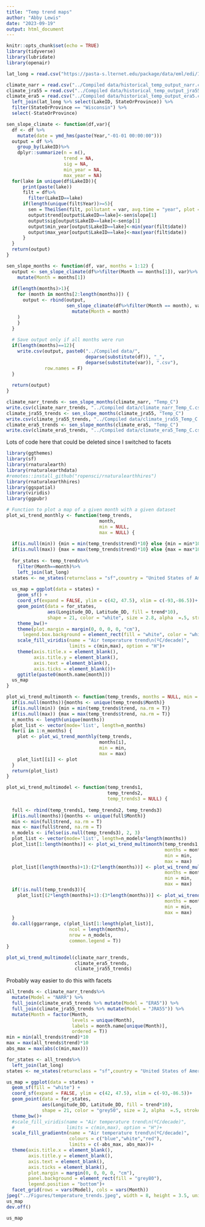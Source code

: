 ```yaml
---
title: "Temp trend maps"
author: "Abby Lewis"
date: "2023-09-19"
output: html_document
---
```


```r
knitr::opts_chunk$set(echo = TRUE)
library(tidyverse)
library(lubridate)
library(openair)
```

```r
lat_long = read.csv("https://pasta-s.lternet.edu/package/data/eml/edi/1029/9/fadd3eaa25b5fdd1fc4efba70e660579")

climate_narr = read.csv("../Compiled data/historical_temp_output_narr.csv")
climate_jra55 = read.csv("../Compiled data/historical_temp_output_jra55.csv")
climate_era5 = read.csv("../Compiled data/historical_temp_output_era5.csv") %>%
  left_join(lat_long %>% select(LakeID, StateOrProvince)) %>%
  filter(StateOrProvince == "Wisconsin") %>%
  select(-StateOrProvince)
```

```r
sen_slope_climate <- function(df,var){
  df <- df %>%
    mutate(date = ymd_hms(paste(Year,"-01-01 00:00:00")))
  output = df %>%
    group_by(LakeID)%>%
    dplyr::summarize(n = n(),
                     trend = NA,
                     sig = NA,
                     min_year = NA,
                     max_year = NA)
  for(lake in unique(df$LakeID)){
      print(paste(lake))
      filt = df%>%
        filter(LakeID==lake)
      if(length(unique(filt$Year))>=5){
        sen = TheilSen(filt, pollutant = var, avg.time = "year", plot = F, silent = T)$data$res2
        output$trend[output$LakeID==lake]<-sen$slope[1]
        output$sig[output$LakeID==lake]<-sen$p[1]
        output$min_year[output$LakeID==lake]<-min(year(filt$date))
        output$max_year[output$LakeID==lake]<-max(year(filt$date))
      }
  }
  return(output)
}

sen_slope_months <- function(df, var, months = 1:12) {
  output <- sen_slope_climate(df%>%filter(Month == months[1]), var)%>%
    mutate(Month = months[1])
  
  if(length(months)>1){
    for (month in months[2:length(months)]) {
      output <- rbind(output, 
                      sen_slope_climate(df%>%filter(Month == month), var)%>%
                        mutate(Month = month)
    )
    }
  }
  
  # Save output only if all months were run
  if(length(months)==12){
    write.csv(output, paste0("../Compiled data/", 
                             deparse(substitute(df)), "_",
                             deparse(substitute(var)), ".csv"), 
              row.names = F)
  }
  
  return(output)
}

climate_narr_trends <- sen_slope_months(climate_narr, "Temp_C")
write.csv(climate_narr_trends, "../Compiled data/climate_narr_Temp_C.csv", row.names = F)
climate_jra55_trends <- sen_slope_months(climate_jra55, "Temp_C")
write.csv(climate_jra55_trends, "../Compiled data/climate_jra55_Temp_C.csv", row.names = F)
climate_era5_trends <- sen_slope_months(climate_era5, "Temp_C")
write.csv(climate_era5_trends, "../Compiled data/climate_era5_Temp_C.csv", row.names = F)
```

Lots of code here that could be deleted since I switched to facets
```r
library(ggthemes)
library(sf)
library(rnaturalearth)
library(rnaturalearthdata)
#remotes::install_github("ropensci/rnaturalearthhires")
library(rnaturalearthhires)
library(ggspatial)
library(viridis)
library(ggpubr)

# Function to plot a map of a given month with a given dataset
plot_wi_trend_monthly <- function(temp_trends,
                                  month,
                                  min = NULL,
                                  max = NULL) {
  
  if(is.null(min)) {min = min(temp_trends$trend)*10} else {min = min*10} #per decade
  if(is.null(max)) {max = max(temp_trends$trend)*10} else {max = max*10}
  
  for_states <- temp_trends%>%
    filter(Month==month)%>%
    left_join(lat_long)
  states <- ne_states(returnclass = "sf",country = "United States of America")
  
  us_map = ggplot(data = states) +
    geom_sf() +
    coord_sf(expand = FALSE, ylim = c(42, 47.5), xlim = c(-93,-86.5))+
    geom_point(data = for_states, 
               aes(Longitude_DD, Latitude_DD, fill = trend*10),
               shape = 21, color = "white", size = 2.8, alpha  =.5, stroke = .4)+
    theme_bw()+
    theme(plot.margin = margin(0, 0, 0, 0, "cm"),
      legend.box.background = element_rect(fill = "white", color = "white"))+
    scale_fill_viridis(name = "Air temperature trend\n(ºC/decade)",
                       limits = c(min,max), option = "H")+
    theme(axis.title.x = element_blank(),
          axis.title.y = element_blank(),
          axis.text = element_blank(),
          axis.ticks = element_blank())+
    ggtitle(paste0(month.name[month]))
  us_map
}

plot_wi_trend_multimonth <- function(temp_trends, months = NULL, min = NULL, max = NULL) {
  if(is.null(months)){months <- unique(temp_trends$Month)}
  if(is.null(min)) {min = min(temp_trends$trend, na.rm = T)}
  if(is.null(max)) {max = max(temp_trends$trend, na.rm = T)}
  n_months <- length(unique(months))
  plot_list <- vector(mode='list', length=n_months)
  for(i in 1:n_months) {
    plot <- plot_wi_trend_monthly(temp_trends,
                                  months[i],
                                  min = min,
                                  max = max)
    plot_list[[i]] <- plot
  }
  return(plot_list)
}

plot_wi_trend_multimodel <- function(temp_trends1, 
                                     temp_trends2,
                                     temp_trends3 = NULL) {
  
  full <- rbind(temp_trends1, temp_trends2, temp_trends3)
  if(is.null(months)){months <- unique(full$Month)}
  min <- min(full$trend, na.rm = T)
  max <- max(full$trend, na.rm = T)
  n_models <- ifelse(is.null(temp_trends3), 2, 3)
  plot_list <- vector(mode='list', length=n_models*length(months))
  plot_list[1:length(months)] <- plot_wi_trend_multimonth(temp_trends1, 
                                                          months = months,
                                                          min = min,
                                                          max = max)
  plot_list[(length(months)+1):(2*length(months))] <- plot_wi_trend_multimonth(temp_trends2, 
                                                          months = months,
                                                          min = min,
                                                          max = max)
  if(!is.null(temp_trends3)){
    plot_list[(2*length(months)+1):(3*length(months))] <- plot_wi_trend_multimonth(temp_trends3, 
                                                          months = months,
                                                          min = min,
                                                          max = max)
  }
  do.call(ggarrange, c(plot_list[1:length(plot_list)], 
                       ncol = length(months), 
                       nrow = n_models,
                       common.legend = T))
}

plot_wi_trend_multimodel(climate_narr_trends, 
                         climate_era5_trends, 
                         climate_jra55_trends)
```

Probably way easier to do this with facets
```r
all_trends <- climate_narr_trends%>%
  mutate(Model = "NARR") %>%
  full_join(climate_era5_trends %>% mutate(Model = "ERA5")) %>%
  full_join(climate_jra55_trends %>% mutate(Model = "JRA55")) %>%
  mutate(Month = factor(Month, 
                        levels = unique(Month), 
                        labels = month.name[unique(Month)],
                        ordered = T))
min = min(all_trends$trend)*10
max = max(all_trends$trend)*10
abs_max = max(abs(c(min,max)))

for_states <- all_trends%>%
  left_join(lat_long)
states <- ne_states(returnclass = "sf",country = "United States of America")

us_map = ggplot(data = states) +
  geom_sf(fill = "white") +
  coord_sf(expand = FALSE, ylim = c(42, 47.5), xlim = c(-93,-86.5))+
  geom_point(data = for_states, 
             aes(Longitude_DD, Latitude_DD, fill = trend*10),
             shape = 21, color = "grey50", size = 2, alpha  =.5, stroke = .4)+
  theme_bw()+
  #scale_fill_viridis(name = "Air temperature trend\n(ºC/decade)",
  #                   limits = c(min,max), option = "H")+
  scale_fill_gradientn(name = "Air temperature trend\n(ºC/decade)",
                       colours = c("blue","white","red"),
                       limits = c(-abs_max, abs_max))+
  theme(axis.title.x = element_blank(),
        axis.title.y = element_blank(),
        axis.text = element_blank(),
        axis.ticks = element_blank(),
        plot.margin = margin(0, 0, 0, 0, "cm"),
        panel.background = element_rect(fill = "grey80"),
        legend.position = "bottom")+
  facet_grid(rows = vars(Model), cols = vars(Month))
jpeg("../Figures/temperature_trends.jpeg", width = 8, height = 3.5, units = "in", res = 300)
us_map
dev.off()

us_map
```

